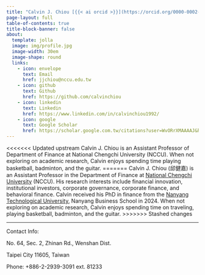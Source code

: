 ```yaml
---
title: "Calvin J. Chiou [{{< ai orcid >}}](https://orcid.org/0000-0002-4961-1545)"
page-layout: full
table-of-contents: true
title-block-banner: false
about:
  template: jolla
  image: img/profile.jpg
  image-width: 30em
  image-shape: round
  links:
    - icon: envelope
      text: Email
      href: jjchiou@nccu.edu.tw
    - icon: github
      text: Github
      href: https://github.com/calvinchiou
    - icon: linkedin
      text: Linkedin
      href: https://www.linkedin.com/in/calvinchiou1992/
    - icon: google
      text: Google Scholar
      href: https://scholar.google.com.tw/citations?user=WvORrXMAAAAJ&hl=en
---
```


<<<<<<< Updated upstream
Calvin J. Chiou is an Assistant Professor of Department of Finance at National Chengchi University (NCCU). When not exploring on academic research, Calvin enjoys spending time playing basketball, badminton, and the guitar.
=======
Calvin J. Chiou (邱健嘉) is an Assistant Professor in the Department of Finance at [National Chengchi University](https://www.nccu.edu.tw/) (NCCU). His research interests include financial innovation, institutional investors, corporate governance, corporate finance, and behavioral finance. Calvin received his PhD in finance from the [Nanyang Technological University](https://www.ntu.edu.sg/index), Nanyang Business School in 2024. When not exploring on academic research, Calvin enjoys spending time on traveling, playing basketball, badminton, and the guitar.
>>>>>>> Stashed changes

------------------------------------------------------------------------

Contact Info:

No. 64, Sec. 2, Zhinan Rd., Wenshan Dist.

Taipei City 11605, Taiwan

Phone: +886-2-2939-3091 ext. 81233
